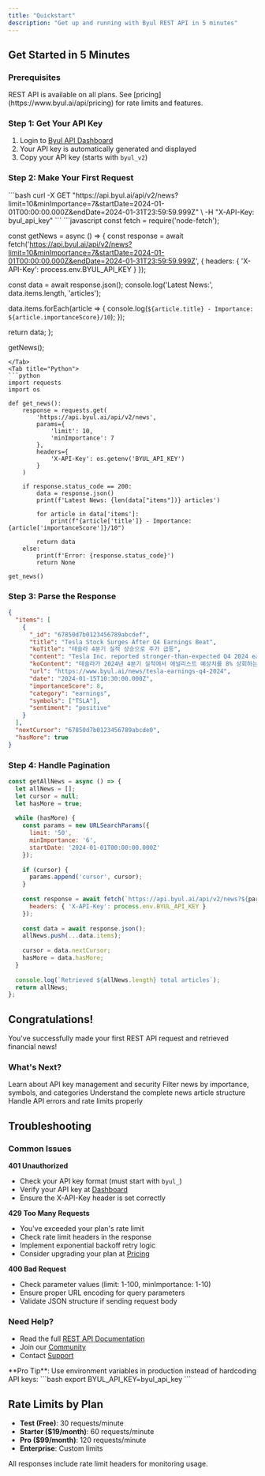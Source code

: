 ```yaml
---
title: "Quickstart"
description: "Get up and running with Byul REST API in 5 minutes"
---
```


## Get Started in 5 Minutes

### Prerequisites

<Info>
REST API is available on all plans. See [pricing](https://www.byul.ai/api/pricing) for rate limits and features.
</Info>

### Step 1: Get Your API Key

1. Login to [Byul API Dashboard](https://www.byul.ai/api/dashboard)
2. Your API key is automatically generated and displayed
3. Copy your API key (starts with `byul_v2`)

### Step 2: Make Your First Request

<Tabs>
<Tab title="curl">
```bash
curl -X GET "https://api.byul.ai/api/v2/news?limit=10&minImportance=7&startDate=2024-01-01T00:00:00.000Z&endDate=2024-01-31T23:59:59.999Z" \
  -H "X-API-Key: byul_api_key"
```
</Tab>
<Tab title="Node.js">
```javascript
const fetch = require('node-fetch');

const getNews = async () => {
  const response = await fetch('https://api.byul.ai/api/v2/news?limit=10&minImportance=7&startDate=2024-01-01T00:00:00.000Z&endDate=2024-01-31T23:59:59.999Z', {
    headers: {
      'X-API-Key': process.env.BYUL_API_KEY
    }
  });
  
  const data = await response.json();
  console.log('Latest News:', data.items.length, 'articles');
  
  data.items.forEach(article => {
    console.log(`${article.title} - Importance: ${article.importanceScore}/10`);
  });
  
  return data;
};

getNews();
```
</Tab>
<Tab title="Python">
```python
import requests
import os

def get_news():
    response = requests.get(
        'https://api.byul.ai/api/v2/news',
        params={
            'limit': 10,
            'minImportance': 7
        },
        headers={
            'X-API-Key': os.getenv('BYUL_API_KEY')
        }
    )
    
    if response.status_code == 200:
        data = response.json()
        print(f'Latest News: {len(data["items"])} articles')
        
        for article in data['items']:
            print(f"{article['title']} - Importance: {article['importanceScore']}/10")
        
        return data
    else:
        print(f'Error: {response.status_code}')
        return None

get_news()
```
</Tab>
</Tabs>

### Step 3: Parse the Response

```json
{
  "items": [
    {
      "_id": "67850d7b0123456789abcdef",
      "title": "Tesla Stock Surges After Q4 Earnings Beat",
      "koTitle": "테슬라 4분기 실적 상승으로 주가 급등",
      "content": "Tesla Inc. reported stronger-than-expected Q4 2024 earnings, with revenue beating analyst estimates by 8%. The electric vehicle maker delivered 484,507 vehicles in Q4, up 15% year-over-year, driving shares up 12% in after-hours trading.",
      "koContent": "테슬라가 2024년 4분기 실적에서 애널리스트 예상치를 8% 상회하는 매출을 기록했습니다. 이 전기차 제조업체는 4분기에 484,507대를 인도하며 전년 대비 15% 증가했고, 시간외 거래에서 주가가 12% 상승했습니다.",
      "url": "https://www.byul.ai/news/tesla-earnings-q4-2024",
      "date": "2024-01-15T10:30:00.000Z",
      "importanceScore": 8,
      "category": "earnings",
      "symbols": ["TSLA"],
      "sentiment": "positive"
    }
  ],
  "nextCursor": "67850d7b0123456789abcde0",
  "hasMore": true
}
```

### Step 4: Handle Pagination

```javascript
const getAllNews = async () => {
  let allNews = [];
  let cursor = null;
  let hasMore = true;
  
  while (hasMore) {
    const params = new URLSearchParams({
      limit: '50',
      minImportance: '6',
      startDate: '2024-01-01T00:00:00.000Z'
    });
    
    if (cursor) {
      params.append('cursor', cursor);
    }
    
    const response = await fetch(`https://api.byul.ai/api/v2/news?${params}`, {
      headers: { 'X-API-Key': process.env.BYUL_API_KEY }
    });
    
    const data = await response.json();
    allNews.push(...data.items);
    
    cursor = data.nextCursor;
    hasMore = data.hasMore;
  }
  
  console.log(`Retrieved ${allNews.length} total articles`);
  return allNews;
};
```

## Congratulations!

You've successfully made your first REST API request and retrieved financial news!

### What's Next?

<CardGroup cols={2}>
<Card title="Authentication" href="/rest-api/authentication">
Learn about API key management and security
</Card>
<Card title="Filtering News" href="/rest-api/news/filtering">
Filter news by importance, symbols, and categories
</Card>
<Card title="Data Format" href="/rest-api/news/data-format">
Understand the complete news article structure
</Card>
<Card title="Error Handling" href="/rest-api/error-handling">
Handle API errors and rate limits properly
</Card>
</CardGroup>

## Troubleshooting

### Common Issues

**401 Unauthorized**
- Check your API key format (must start with `byul_`)
- Verify your API key at [Dashboard](https://www.byul.ai/api/dashboard)
- Ensure the X-API-Key header is set correctly

**429 Too Many Requests**
- You've exceeded your plan's rate limit
- Check rate limit headers in the response
- Implement exponential backoff retry logic
- Consider upgrading your plan at [Pricing](https://www.byul.ai/api/pricing)

**400 Bad Request**
- Check parameter values (limit: 1-100, minImportance: 1-10)
- Ensure proper URL encoding for query parameters
- Validate JSON structure if sending request body

### Need Help?

- Read the full [REST API Documentation](/rest-api/overview)
- Join our [Community](https://www.byul.ai/community)
- Contact [Support](https://www.byul.ai/contact)

<Info>
**Pro Tip**: Use environment variables in production instead of hardcoding API keys:
```bash
export BYUL_API_KEY=byul_api_key
```
</Info>

## Rate Limits by Plan

- **Test (Free)**: 30 requests/minute
- **Starter ($19/month)**: 60 requests/minute
- **Pro ($99/month)**: 120 requests/minute
- **Enterprise**: Custom limits

All responses include rate limit headers for monitoring usage.
